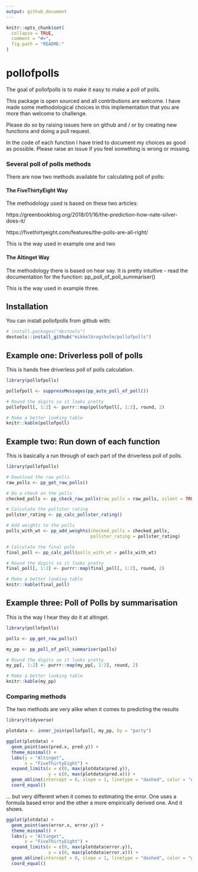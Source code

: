```yaml
---
output: github_document
---
```


<!-- README.md is generated from README.Rmd. Please edit that file -->

```r
knitr::opts_chunk$set(
  collapse = TRUE,
  comment = "#>",
  fig.path = "README-"
)
```

# pollofpolls

The goal of pollofpolls is to make it easy to make a poll of polls.

This package is open sourced and all contributions are welcome. I have made
some methodological choices in this implementation that you are more than welcome
to challenge. 

Please do so by raising issues here on github and / or by creating new functions
and doing a pull request. 

In the code of each function I have tried to document my choices as good as possible.
Please raise an issue if you feel something is wrong or missing.

### Several poll of polls methods

There are now two methods available for calculating poll of polls:

#### The FiveThirtyEight Way

The methodology used is based on these two articles:

https://greenbookblog.org/2018/01/16/the-prediction-how-nate-silver-does-it/

https://fivethirtyeight.com/features/the-polls-are-all-right/

This is the way used in example one and two

#### The Altinget Way 

The methodology there is based on hear say. It is pretty intuitive - read the 
documentation for the function: pp_poll_of_poll_summariser()

This is the way used in example three.

## Installation

You can install pollofpolls from github with:

```r
# install.packages("devtools")
devtools::install_github("mikkelkrogsholm/pollofpolls")
```

## Example one: Driverless poll of polls

This is hands free driverless poll of polls calculation. 

```r
library(pollofpolls)

pollofpoll <- suppressMessages(pp_auto_poll_of_poll()) 

# Round the digits so it looks pretty
pollofpoll[, 1:2] <- purrr::map(pollofpoll[, 1:2], round, 2)

# Make a better looking table
knitr::kable(pollofpoll)
```

## Example two: Run down of each function

This is basically a run through of each part of the driverless poll of polls.

```r
library(pollofpolls)

# Download the raw polls
raw_polls <- pp_get_raw_polls()

# Do a check on the polls
checked_polls <- pp_check_raw_polls(raw_polls = raw_polls, silent = TRUE)

# Calculate the pollster rating
pollster_rating <- pp_calc_pollster_rating()

# Add weights to the polls
polls_with_wt <- pp_add_weights(checked_polls = checked_polls, 
                                pollster_rating = pollster_rating)

# Calculate the final pole
final_poll <- pp_calc_poll(polls_with_wt = polls_with_wt)

# Round the digits so it looks pretty
final_poll[, 1:2] <- purrr::map(final_poll[, 1:2], round, 2)

# Make a better looking table
knitr::kable(final_poll)
```

## Example three:  Poll of Polls by summarisation

This is the way I hear they do it at altinget.

```r
library(pollofpolls)

polls <- pp_get_raw_polls()

my_pp <- pp_poll_of_poll_summariser(polls)

# Round the digits so it looks pretty
my_pp[, 1:2] <- purrr::map(my_pp[, 1:2], round, 2)

# Make a better looking table
knitr::kable(my_pp)
```


### Comparing methods

The two methods are very alike when it comes to predicting the results

```r
library(tidyverse)

plotdata <- inner_join(pollofpoll, my_pp, by = "party")

ggplot(plotdata) + 
  geom_point(aes(pred.x, pred.y)) + 
  theme_minimal() + 
  labs(y = "Altinget",
       x = "FiveThirtyEight") + 
  expand_limits(x = c(0, max(plotdata$pred.y)), 
                y = c(0, max(plotdata$pred.x))) +
  geom_abline(intercept = 0, slope = 1, linetype = "dashed", color = "gray") +
  coord_equal()
```

... but very different when it comes to estimating the error. One uses a formula based error and the other a more empirically derived one. And it shows.

```r
ggplot(plotdata) + 
  geom_point(aes(error.x, error.y)) + 
  theme_minimal() + 
  labs(y = "Altinget",
       x = "FiveThirtyEight") + 
  expand_limits(x = c(0, max(plotdata$error.y)), 
                y = c(0, max(plotdata$error.x))) +
  geom_abline(intercept = 0, slope = 1, linetype = "dashed", color = "gray") +
  coord_equal()
```
